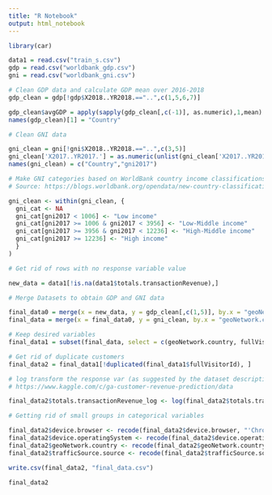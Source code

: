 ```yaml
---
title: "R Notebook"
output: html_notebook
---
```


```r
library(car)
```

```r
data1 = read.csv("train_s.csv")
gdp = read.csv("worldbank_gdp.csv")
gni = read.csv("worldbank_gni.csv")
```


```r
# Clean GDP data and calculate GDP mean over 2016-2018
gdp_clean = gdp[!gdp$X2018..YR2018.=="..",c(1,5,6,7)]

gdp_clean$avgGDP = apply(sapply(gdp_clean[,c(-1)], as.numeric),1,mean)
names(gdp_clean)[1] = "Country"
```


```r
# Clean GNI data

gni_clean = gni[!gni$X2018..YR2018.=="..",c(3,5)]
gni_clean['X2017..YR2017.'] = as.numeric(unlist(gni_clean['X2017..YR2017.']))
names(gni_clean) = c("Country","gni2017")
```

```r
# Make GNI categories based on WorldBank country income classifications
# Source: https://blogs.worldbank.org/opendata/new-country-classifications-income-level-2017-2018

gni_clean <- within(gni_clean, {   
  gni_cat <- NA 
  gni_cat[gni2017 < 1006] <- "Low income"
  gni_cat[gni2017 >= 1006 & gni2017 < 3956] <- "Low-Middle income"
  gni_cat[gni2017 >= 3956 & gni2017 < 12236] <- "High-Middle income"
  gni_cat[gni2017 >= 12236] <- "High income"
  } 
)
```




```r
# Get rid of rows with no response variable value

new_data = data1[!is.na(data1$totals.transactionRevenue),]
```


```r
# Merge Datasets to obtain GDP and GNI data

final_data0 = merge(x = new_data, y = gdp_clean[,c(1,5)], by.x = "geoNetwork.country", by.y = "Country")
final_data = merge(x = final_data0, y = gni_clean, by.x = "geoNetwork.country", by.y = "Country")

# Keep desired variables
final_data1 = subset(final_data, select = c(geoNetwork.country, fullVisitorId,channelGrouping, fullVisitorId, device.browser, device.operatingSystem, device.deviceCategory, geoNetwork.continent, geoNetwork.subContinent, geoNetwork.country, trafficSource.source, trafficSource.medium, totals.hits, totals.pageviews,  date, trafficSource.adContent, device.isMobile, avgGDP, gni2017, gni_cat, totals.transactionRevenue))

# Get rid of duplicate customers
final_data2 = final_data1[!duplicated(final_data1$fullVisitorId), ]
```

```r
# log transform the response var (as suggested by the dataset description)
# https://www.kaggle.com/c/ga-customer-revenue-prediction/data

final_data2$totals.transactionRevenue_log <- log(final_data2$totals.transactionRevenue)
```

```r
# Getting rid of small groups in categorical variables

final_data2$device.browser <- recode(final_data2$device.browser, "'Chrome'='Chrome'; 'Safari'='Safari'; 'Safari (in-app)'='Safari'; else='Other'")
final_data2$device.operatingSystem <- recode(final_data2$device.operatingSystem, "'Windows Phone'='Windows'; 'Macintosh'='iOS'")
final_data2$geoNetwork.country <- recode(final_data2$geoNetwork.country, "'United States'='United States'; 'Canada'='Canada'; else='Other'")
final_data2$trafficSource.source <- recode(final_data2$trafficSource.source, "'(direct)'='(direct)'; 'google'='google'; 'mall.googleplex.com' = 'mall.googleplex.com'; else='Other'")
```

```r
write.csv(final_data2, "final_data.csv")
```

```r
final_data2
```



